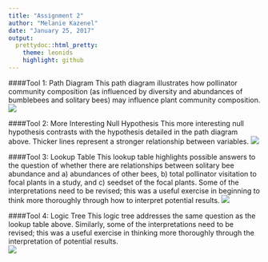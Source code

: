 ```yaml
---
title: "Assignment 2"
author: "Melanie Kazenel"
date: "January 25, 2017"
output: 
  prettydoc::html_pretty:
    theme: leonids
    highlight: github
---
```


####Tool 1: Path Diagram
This path diagram illustrates how pollinator community composition (as influenced by diversity and abundances of bumblebees and solitary bees) may influence plant community composition.
![](PathDiagram2.jpg)

####Tool 2: More Interesting Null Hypothesis
This more interesting null hypothesis contrasts with the hypothesis detailed in the path diagram above. Thicker lines represent a stronger relationship between variables.
![](MINH.jpg)

####Tool 3: Lookup Table
This lookup table highlights possible answers to the question of whether there are relationships between solitary bee abundance and a) abundances of other bees, b) total pollinator visitation to focal plants in a study, and c) seedset of the focal plants. Some of the interpretations need to be revised; this was a useful exercise in beginning to think more thoroughly through how to interpret potential results.
![](LookupTable.jpg)

####Tool 4: Logic Tree
This logic tree addresses the same question as the lookup table above. Similarly, some of the interpretations need to be revised; this was a useful exercise in thinking more thoroughly through the interpretation of potential results.  
![](LogicTree.jpg)



